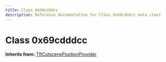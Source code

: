 ```yaml
---
title: Class 0x69cdddcc
description: Reference documentation for Class 0x69cdddcc meta class
---
```



# Class 0x69cdddcc

**Inherits from:** [TftCutscenePositionProvider](/classes/tftcutscenepositionprovider)

<ClassDetails file="/db/classes/0x69cdddcc.0a5b35bc06af.json" />
